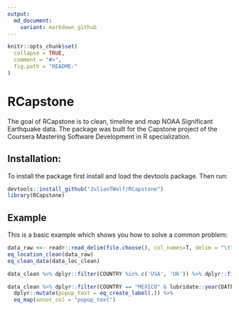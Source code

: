```yaml
---
output:
  md_document:
    variant: markdown_github
---
```


<!-- README.md is generated from README.Rmd. Please edit that file -->

```r
knitr::opts_chunk$set(
  collapse = TRUE,
  comment = "#>",
  fig.path = "README-"
)
```

# RCapstone

The goal of RCapstone is to clean, timeline and map NOAA Significant Earthquake data. The package was built for the Capstone project of the Coursera Mastering Software Development in R specialization.

## Installation:

To install the package first install and load the devtools package. Then run:

```r
devtools::install_github("JulianTWolf/RCapstone")
library(RCapstone)
```

## Example

This is a basic example which shows you how to solve a common problem:

```r
data_raw <<- readr::read_delim(file.choose(), col_names=T, delim = "\t")
eq_location_clean(data_raw)
eq_clean_data(data_loc_clean)

data_clean %>% dplyr::filter(COUNTRY %in% c('USA', 'UK')) %>% dplyr::filter(DATE > '2000-01-01') %>% ggplot(aes(x = DATE, y = COUNTRY, color = TOTAL_DEATHS, size = EQ_PRIMARY)) + geom_timeline() + geom_timeline_label(aes(x = DATE, y = COUNTRY, magnitude = EQ_PRIMARY, label = LOCATION_NAME))

data_clean %>% dplyr::filter(COUNTRY == "MEXICO" & lubridate::year(DATE) >= 2000) %>%
  dplyr::mutate(popup_text = eq_create_label(.)) %>%
  eq_map(annot_col = "popup_text")
```
